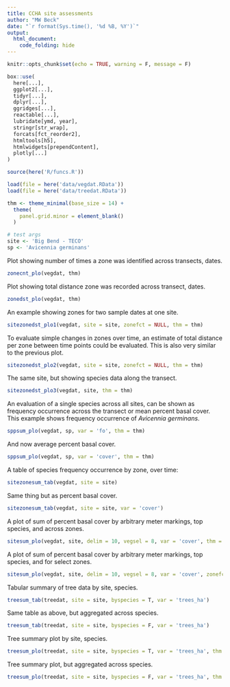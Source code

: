 ```yaml
---
title: CCHA site assessments
author: "MW Beck"
date: "`r format(Sys.time(), '%d %B, %Y')`"
output: 
  html_document:
    code_folding: hide
---
```


```r
knitr::opts_chunk$set(echo = TRUE, warning = F, message = F)

box::use(
  here[...], 
  ggplot2[...], 
  tidyr[...],
  dplyr[...], 
  ggridges[...],
  reactable[...],
  lubridate[ymd, year], 
  stringr[str_wrap],
  forcats[fct_reorder2], 
  htmltools[h5], 
  htmlwidgets[prependContent],
  plotly[...]
)

source(here('R/funcs.R'))

load(file = here('data/vegdat.RData'))
load(file = here('data/treedat.RData'))

thm <- theme_minimal(base_size = 14) + 
  theme(
    panel.grid.minor = element_blank() 
  )

# test args
site <- 'Big Bend - TECO'
sp <- 'Avicennia germinans'
```

Plot showing number of times a zone was identified across transects, dates.

```r
zonecnt_plo(vegdat, thm)
```

Plot showing total distance zone was recorded across transect, dates.

```r
zonedst_plo(vegdat, thm)
```

An example showing zones for two sample dates at one site. 

```r
sitezonedst_plo1(vegdat, site = site, zonefct = NULL, thm = thm)
```

To evaluate simple changes in zones over time, an estimate of total distance per zone between time points could be evaluated.  This is also very similar to the previous plot.

```r
sitezonedst_plo2(vegdat, site = site, zonefct = NULL, thm = thm)
```

The same site, but showing species data along the transect.

```r
sitezonedst_plo3(vegdat, site, thm = thm)
```

An evaluation of a single species across all sites, can be shown as frequency occurrence across the transect or mean percent basal cover. This example shows frequency occurrence of *Avicennia germinans*. 

```r
sppsum_plo(vegdat, sp, var = 'fo', thm = thm)
```

And now average percent basal cover. 

```r
sppsum_plo(vegdat, sp, var = 'cover', thm = thm)
```

A table of species frequency occurrence by zone, over time: 

```r
sitezonesum_tab(vegdat, site = site)
```

Same thing but as percent basal cover.

```r
sitezonesum_tab(vegdat, site = site, var = 'cover')
```

A plot of sum of percent basal cover by arbitrary meter markings, top species, and across zones.

```r
sitesum_plo(vegdat, site, delim = 10, vegsel = 8, var = 'cover', thm = thm, delimtyp = 'Number')
```

A plot of sum of percent basal cover by arbitrary meter markings, top species, and for select zones.

```r
sitesum_plo(vegdat, site, delim = 10, vegsel = 8, var = 'cover', zonefct = c('A: Mangrove Fringe', 'G: Coastal Upland'), thm = thm,  delimtyp = 'Number')
```

Tabular summary of tree data by site, species.

```r
treesum_tab(treedat, site = site, byspecies = T, var = 'trees_ha')
```

Same table as above, but aggregated across species.

```r
treesum_tab(treedat, site = site, byspecies = F, var = 'trees_ha')
```

Tree summary plot by site, species.

```r
treesum_plo(treedat, site = site, byspecies = T, var = 'trees_ha', thm = thm)
```

Tree summary plot, but aggregated across species.

```r
treesum_plo(treedat, site = site, byspecies = F, var = 'trees_ha', thm = thm)
```
